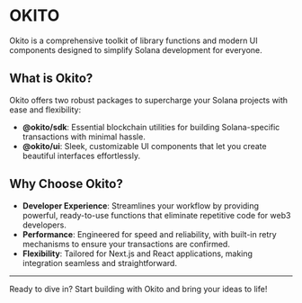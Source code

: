 # OKITO

Okito is a comprehensive toolkit of library functions and modern UI components designed to simplify Solana development for everyone.

## What is Okito?

Okito offers two robust packages to supercharge your Solana projects with ease and flexibility:

- **@okito/sdk**: Essential blockchain utilities for building Solana-specific transactions with minimal hassle.
- **@okito/ui**: Sleek, customizable UI components that let you create beautiful interfaces effortlessly.

## Why Choose Okito?

- **Developer Experience**: Streamlines your workflow by providing powerful, ready-to-use functions that eliminate repetitive code for web3 developers.
- **Performance**: Engineered for speed and reliability, with built-in retry mechanisms to ensure your transactions are confirmed.
- **Flexibility**: Tailored for Next.js and React applications, making integration seamless and straightforward.

---

Ready to dive in? Start building with Okito and bring your ideas to life!